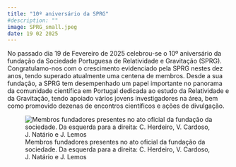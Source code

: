 ```yaml
---
title: "10º aniversário da SPRG"
#description: ""
image: SPRG_small.jpeg
date: 19 02 2025
---
```



No passado dia 19 de Fevereiro de 2025 celebrou-se o 10º aniversário da fundação da Sociedade Portuguesa de Relatividade e Gravitação (SPRG).
Congratulamo-nos com o crescimento evidenciado pela SPRG nestes dez anos, tendo superado atualmente uma centena de membros. Desde a sua fundação, a SPRG tem desempenhado um papel importante no panorama da comunidade científica em Portugal dedicada ao estudo da Relatividade e da Gravitação, tendo apoiado vários jovens investigadores na área, bem como promovido dezenas de encontros científicos e ações de divulgação. 

![Membros fundadores presentes no ato oficial da fundação da sociedade. Da esquerda para a direita: C. Herdeiro, V. Cardoso, J. Natário e J. Lemos](SPRG3.JPG)
